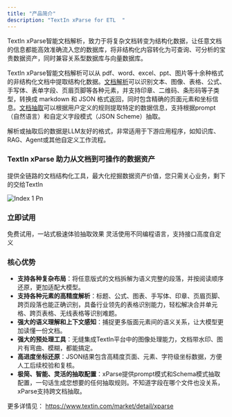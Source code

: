 ```yaml
---
title: "产品简介"
description: "TextIn xParse for ETL  "
---
```


TextIn xParse智能文档解析，致力于将复杂文档转变为结构化数据，让任意文档的信息都能高效准确流入您的数据库，将非结构化内容转化为可查询、可分析的宝贵数据资产，同时兼容关系型数据库与向量数据库。

TextIn xParse智能文档解析可以从 pdf、word、excel、ppt、图片等十余种格式的非结构化文档中提取结构化数据。[文档解析](/xparse/parse-quickstart)可以识别文本、图像、表格、公式、手写体、表单字段、页眉页脚等各种元素，并支持印章、二维码、条形码等子类型，转换成 markdown 和 JSON 格式返回，同时包含精确的页面元素和坐标信息。[文档抽取](/xparse/extract-quickstart)可以根据用户定义的规则提取特定的数据信息，支持根据prompt（自然语言）和自定义字段模式（JSON Scheme）抽取。

解析或抽取后的数据是LLM友好的格式，非常适用于下游应用程序，如知识库、RAG、Agent或其他自定义工作流程。

### TextIn xParse 助力从文档到可操作的数据资产

提供全链路的文档结构化工具，最大化挖掘数据资产价值，您只需关心业务，剩下的交给TextIn

![Index 1 Pn](/images/index-1.png)

### 立即试用

<CardGroup cols={2}>
  <Card title="在线Web平台" icon="sparkles" href="https://www.textin.com/console/recognition/robot_markdown?service=pdf_to_markdown">
    免费试用，一站式极速体验抽取效果
  </Card>
  <Card title="API" icon="sparkles" href="/api-reference">
    灵活使用不同编程语言，支持接口高度自定义
  </Card>
</CardGroup>

### 核心优势

- **支持各种复杂布局**：将任意版式的文档拆解为语义完整的段落，并按阅读顺序还原，更加适配大模型。
- **支持各种元素的高精度解析**：标题、公式、图表、手写体、印章、页眉页脚、跨页段落也能正确识别，具备行业领先的表格识别能力，轻松解决合并单元格、跨页表格、无线表格等识别难题。
- **强大的语义理解和上下文感知**：捕捉更多版面元素间的语义关系，让大模型更加读懂一份文档。
- **强大的预处理工具**：无缝集成TextIn平台中的图像处理能力，文档带水印、图片有弯曲、模糊，都能搞定。
- **高进度坐标还原**：JSON结果包含高精度页面、元素、字符级坐标数据，方便人工后续校验和复核。
- **极简、智能、灵活的抽取配置**：xParse提供prompt模式和Schema模式抽取配置，一句话生成您想要的任何抽取规则。不知道字段在哪个文件也没关系，xParse支持跨文档抽取。

更多详情见： https://www.textin.com/market/detail/xparse